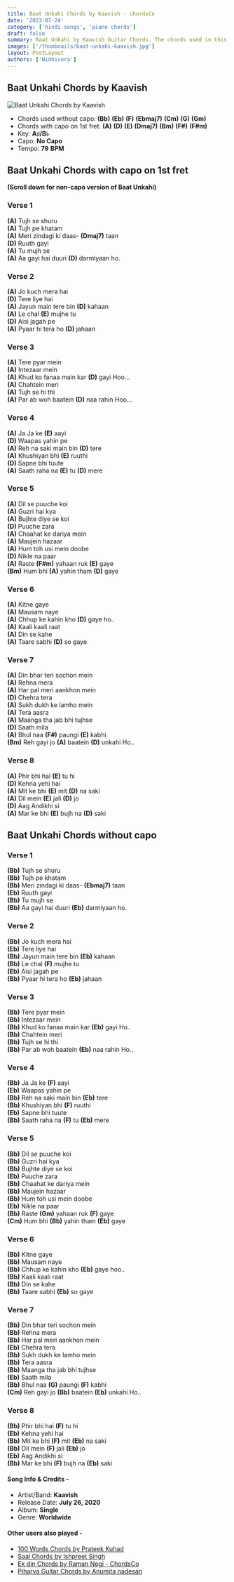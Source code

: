 ```yaml
---
title: Baat Unkahi Chords by Kaavish - chordsCo
date: '2023-07-24'
category: ['hindi songs', 'piano chords']
draft: false
summary: Baat Unkahi by Kaavish Guitar Chords. The chords used in this song are (Bb) (Eb) (F) (Ebmaj7) (Cm) (G) (Gm). The key of this song is A♯/B♭. capo on 1st fret.
images: ['/thumbnails/baat-unkahi-kaavish.jpg']
layout: PostLayout
authors: ['Nidhivora']
---
```


## Baat Unkahi Chords by Kaavish

![Baat Unkahi Chords by Kaavish](/thumbnails/baat-unkahi-kaavish.jpg)

- Chords used without capo: **(Bb)** **(Eb)** **(F)** **(Ebmaj7)** **(Cm)** **(G)** **(Gm)**
- Chords with capo on 1st fret: **(A)** **(D)** **(E)** **(Dmaj7)** **(Bm)** **(F#)** **(F#m)**
- Key: **A♯/B♭**
- Capo: **No Capo**
- Tempo: **79** **BPM**

## Baat Unkahi Chords with capo on 1st fret

**(Scroll down for non-capo version of Baat Unkahi)**

### Verse 1

**(A)** Tujh se shuru\
**(A)** Tujh pe khatam\
**(A)** Meri zindagi ki daas- **(Dmaj7)** taan\
**(D)** Ruuth gayi\
**(A)** Tu mujh se\
**(A)** Aa gayi hai duuri **(D)** darmiyaan ho.

### Verse 2

**(A)** Jo kuch mera hai\
**(D)** Tere liye hai\
**(A)** Jayun main tere bin **(D)** kahaan\
**(A)** Le chal **(E)** mujhe tu\
**(D)** Aisi jagah pe\
**(A)** Pyaar hi tera ho **(D)** jahaan

### Verse 3

**(A)** Tere pyar mein\
**(A)** Intezaar mein\
**(A)** Khud ko fanaa main kar **(D)** gayi Hoo...\
**(A)** Chahtein meri\
**(A)** Tujh se hi thi\
**(A)** Par ab woh baatein **(D)** naa rahin Hoo...

### Verse 4

**(A)** Ja Ja ke **(E)** aayi\
**(D)** Waapas yahin pe\
**(A)** Reh na saki main bin **(D)** tere\
**(A)** Khushiyan bhi **(E)** ruuthi\
**(D)** Sapne bhi tuute\
**(A)** Saath raha na **(E)** tu **(D)** mere

### Verse 5

**(A)** Dil se puuche koi\
**(A)** Guzri hai kya\
**(A)** Bujhte diye se koi\
**(D)** Puuche zara\
**(A)** Chaahat ke dariya mein\
**(A)** Maujein hazaar\
**(A)** Hum toh usi mein doobe\
**(D)** Nikle na paar\
**(A)** Raste **(F#m)** yahaan ruk **(E)** gaye\
**(Bm)** Hum bhi **(A)** yahin tham **(D)** gaye

### Verse 6

**(A)** Kitne gaye\
**(A)** Mausam naye\
**(A)** Chhup ke kahin kho **(D)** gaye ho..\
**(A)** Kaali kaali raat\
**(A)** Din se kahe\
**(A)** Taare sabhi **(D)** so gaye

### Verse 7

**(A)** Din bhar teri sochon mein\
**(A)** Rehna mera\
**(A)** Har pal meri aankhon mein\
**(D)** Chehra tera\
**(A)** Sukh dukh ke lamho mein\
**(A)** Tera aasra\
**(A)** Maanga tha jab bhi tujhse\
**(D)** Saath mila\
**(A)** Bhul naa **(F#)** paungi **(E)** kabhi\
**(Bm)** Reh gayi jo **(A)** baatein **(D)** unkahi Ho..

### Verse 8

**(A)** Phir bhi hai **(E)** tu hi\
**(D)** Kehna yehi hai\
**(A)** Mit ke bhi **(E)** mit **(D)** na saki\
**(A)** Dil mein **(E)** jali **(D)** jo\
**(D)** Aag Andikhi si\
**(A)** Mar ke bhi **(E)** bujh na **(D)** saki

## Baat Unkahi Chords without capo

### Verse 1

**(Bb)** Tujh se shuru\
**(Bb)** Tujh pe khatam\
**(Bb)** Meri zindagi ki daas- **(Ebmaj7)** taan\
**(Eb)** Ruuth gayi\
**(Bb)** Tu mujh se\
**(Bb)** Aa gayi hai duuri **(Eb)** darmiyaan ho.

### Verse 2

**(Bb)** Jo kuch mera hai\
**(Eb)** Tere liye hai\
**(Bb)** Jayun main tere bin **(Eb)** kahaan\
**(Bb)** Le chal **(F)** mujhe tu\
**(Eb)** Aisi jagah pe\
**(Bb)** Pyaar hi tera ho **(Eb)** jahaan

### Verse 3

**(Bb)** Tere pyar mein\
**(Bb)** Intezaar mein\
**(Bb)** Khud ko fanaa main kar **(Eb)** gayi Ho..\
**(Bb)** Chahtein meri\
**(Bb)** Tujh se hi thi\
**(Bb)** Par ab woh baatein **(Eb)** naa rahin Ho..

### Verse 4

**(Bb)** Ja Ja ke **(F)** aayi\
**(Eb)** Waapas yahin pe\
**(Bb)** Reh na saki main bin **(Eb)** tere\
**(Bb)** Khushiyan bhi **(F)** ruuthi\
**(Eb)** Sapne bhi tuute\
**(Bb)** Saath raha na **(F)** tu **(Eb)** mere

### Verse 5

**(Bb)** Dil se puuche koi\
**(Bb)** Guzri hai kya\
**(Bb)** Bujhte diye se koi\
**(Eb)** Puuche zara\
**(Bb)** Chaahat ke dariya mein\
**(Bb)** Maujein hazaar\
**(Bb)** Hum toh usi mein doobe\
**(Eb)** Nikle na paar\
**(Bb)** Raste **(Gm)** yahaan ruk **(F)** gaye\
**(Cm)** Hum bhi **(Bb)** yahin tham **(Eb)** gaye

### Verse 6

**(Bb)** Kitne gaye\
**(Bb)** Mausam naye\
**(Bb)** Chhup ke kahin kho **(Eb)** gaye hoo..\
**(Bb)** Kaali kaali raat\
**(Bb)** Din se kahe\
**(Bb)** Taare sabhi **(Eb)** so gaye

### Verse 7

**(Bb)** Din bhar teri sochon mein\
**(Bb)** Rehna mera\
**(Bb)** Har pal meri aankhon mein\
**(Eb)** Chehra tera\
**(Bb)** Sukh dukh ke lamho mein\
**(Bb)** Tera aasra\
**(Bb)** Maanga tha jab bhi tujhse\
**(Eb)** Saath mila\
**(Bb)** Bhul naa **(G)** paungi **(F)** kabhi\
**(Cm)** Reh gayi jo **(Bb)** baatein **(Eb)** unkahi Ho..

### Verse 8

**(Bb)** Phir bhi hai **(F)** tu hi\
**(Eb)** Kehna yehi hai\
**(Bb)** Mit ke bhi **(F)** mit **(Eb)** na saki\
**(Bb)** Dil mein **(F)** jali **(Eb)** jo\
**(Eb)** Aag Andikhi si\
**(Bb)** Mar ke bhi **(F)** bujh na **(Eb)** saki

#### Song Info & Credits -

- Artist/Band: **Kaavish**
- Release Date: **July 26, 2020**
- Album: **Single**
- Genre: **Worldwide**

#### Other users also played -

- [100 Words Chords by Prateek Kuhad](https://www.chordsco.com/chords/100-words-chords-by-prateek-kuhad)
- [Saal Chords by Ishpreet Singh](https://www.chordsco.com/chords/saal-chords-by-ishpreet-singh)
- [Ek din Chords by Raman Negi - ChordsCo](https://www.chordsco.com/chords/ek-din-chords-by-raman-negi-chordsco)
- [Piharva Guitar Chords by Anumita nadesan](https://www.chordsco.com/chords/piharva-guitar-chords-by-anumita-nadesan)
